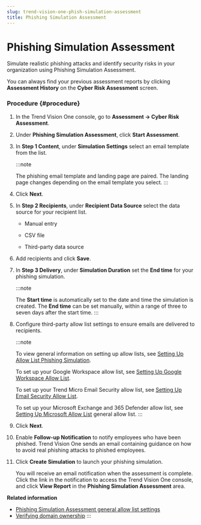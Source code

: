 ```yaml
---
slug: trend-vision-one-phish-simulation-assessment
title: Phishing Simulation Assessment
---
```

# Phishing Simulation Assessment

Simulate realistic phishing attacks and identify security risks in your organization using Phishing Simulation Assessment.

You can always find your previous assessment reports by clicking **Assessment History** on the **Cyber Risk Assessment** screen.

### Procedure {#procedure}

1.  In the Trend Vision One console, go to **Assessment → Cyber Risk Assessment**.

2.  Under **Phishing Simulation Assessment**, click **Start Assessment**.

3.  In **Step 1 Content**, under **Simulation Settings** select an email template from the list.

    :::note

    The phishing email template and landing page are paired. The landing page changes depending on the email template you select.
    :::

4.  Click **Next**.

5.  In **Step 2 Recipients**, under **Recipient Data Source** select the data source for your recipient list.

    - Manual entry

    - CSV file

    - Third-party data source

6.  Add recipients and click **Save**.

7.  In **Step 3 Delivery**, under **Simulation Duration** set the **End time** for your phishing simulation.

    :::note

    The **Start time** is automatically set to the date and time the simulation is created. The **End time** can be set manually, within a range of three to seven days after the start time.
    :::

8.  Configure third-party allow list settings to ensure emails are delivered to recipients.

    :::note

    To view general information on setting up allow lists, see [Setting Up Allow List Phishing Simulation](https://docs.trendmicro.com/en-us/enterprise/trend-micro-xdr-help/SettingUpAllowListPhishingSimulation).

    To set up your Google Workspace allow list, see [Setting Up Google Workspace Allow List](https://docs.trendmicro.com/en-us/enterprise/trend-micro-xdr-help/SettingUpGoogleWorkspaceAllowListPhishingSimulation).

    To set up your Trend Micro Email Security allow list, see [Setting Up Email Security Allow List](https://docs.trendmicro.com/en-us/enterprise/trend-micro-xdr-help/SettingUpEmailSecurityAllowListPhishingSimulation).

    To set up your Microsoft Exchange and 365 Defender allow list, see [Setting Up Microsoft Allow List](https://docs.trendmicro.com/en-us/enterprise/trend-micro-xdr-help/SettingUpMicrosoftAllowListPhishingSimulation) general allow list.
    :::

9.  Click **Next**.

10. Enable **Follow-up Notification** to notify employees who have been phished. Trend Vision One sends an email containing guidance on how to avoid real phishing attacks to phished employees.

11. Click **Create Simulation** to launch your phishing simulation.

    You will receive an email notification when the assessment is complete. Click the link in the notification to access the Trend Vision One console, and click **View Report** in the **Phishing Simulation Assessment** area.

**Related information**

- [Phishing Simulation Assessment general allow list settings](phishing-sim-general-allow-list.md "View the settings for your configured third-party allow list on the Settings screen.")
- [Verifying domain ownership](verifying-domain-ownership.md "Verify your email domain to allow Phishing Simulation Assessment to send phishing simulation emails to more than five recipients.")
:::

